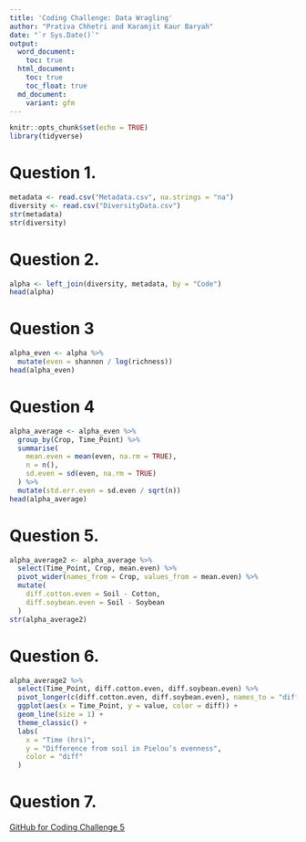 ```yaml
---
title: 'Coding Challenge: Data Wragling'
author: "Prativa Chhetri and Karamjit Kaur Baryah"
date: "`r Sys.Date()`"
output: 
  word_document:
    toc: true
  html_document:
    toc: true
    toc_float: true
  md_document:
    variant: gfm
---
```


```r
knitr::opts_chunk$set(echo = TRUE)
library(tidyverse)
```


# Question 1.

```r
metadata <- read.csv("Metadata.csv", na.strings = "na")
diversity <- read.csv("DiversityData.csv")
str(metadata)
str(diversity)
```

# Question 2.

```r
alpha <- left_join(diversity, metadata, by = "Code")
head(alpha)
```

# Question 3

```r
alpha_even <- alpha %>%
  mutate(even = shannon / log(richness))
head(alpha_even)
```

# Question 4

```r
alpha_average <- alpha_even %>%
  group_by(Crop, Time_Point) %>% 
  summarise(
    mean.even = mean(even, na.rm = TRUE),
    n = n(), 
    sd.even = sd(even, na.rm = TRUE) 
  ) %>%
  mutate(std.err.even = sd.even / sqrt(n))
head(alpha_average)
```


# Question 5.

```r
alpha_average2 <- alpha_average %>%
  select(Time_Point, Crop, mean.even) %>%
  pivot_wider(names_from = Crop, values_from = mean.even) %>% 
  mutate(
    diff.cotton.even = Soil - Cotton, 
    diff.soybean.even = Soil - Soybean
  )
str(alpha_average2)
```


# Question 6.



```r
alpha_average2 %>%
  select(Time_Point, diff.cotton.even, diff.soybean.even) %>%
  pivot_longer(c(diff.cotton.even, diff.soybean.even), names_to = "diff") %>%
  ggplot(aes(x = Time_Point, y = value, color = diff)) +
  geom_line(size = 1) + 
  theme_classic() +
  labs(
    x = "Time (hrs)",
    y = "Difference from soil in Pielou’s evenness",
    color = "diff"
  )

```


# Question 7.

 [GitHub for Coding Challenge 5](https://github.com/PrativaC/Mycotoxin)
